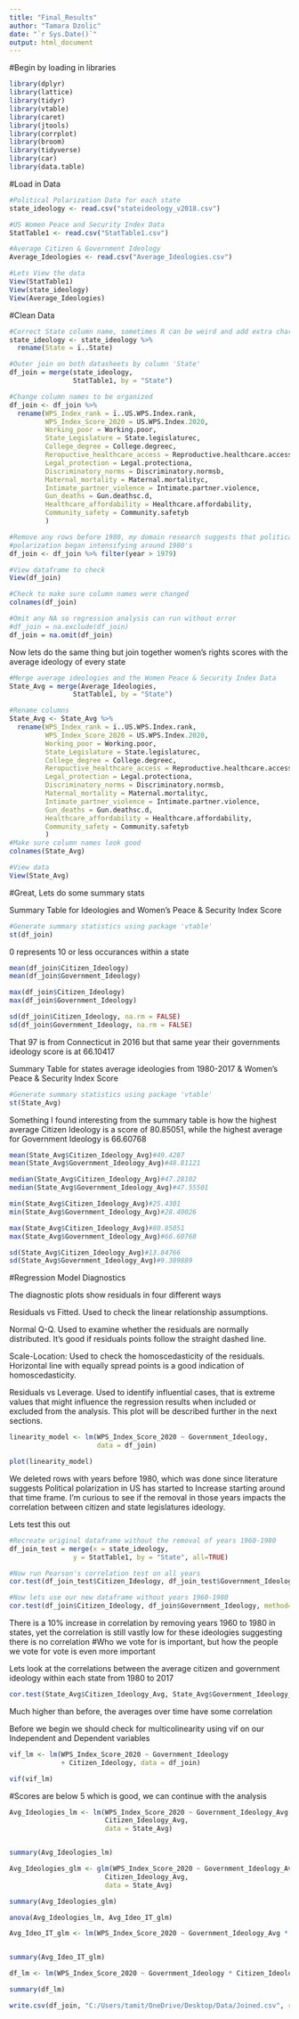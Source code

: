 ---
title: "Final_Results"
author: "Tamara Dzolic"
date: "`r Sys.Date()`"
output: html_document
---

#Begin by loading in libraries

```{r Libraries}
library(dplyr)
library(lattice)
library(tidyr)
library(vtable)
library(caret)
library(jtools)
library(corrplot)
library(broom)
library(tidyverse)
library(car)
library(data.table)
```


#Load in Data

```{r}
#Political Polarization Data for each state
state_ideology <- read.csv("stateideology_v2018.csv")

#US Women Peace and Security Index Data
StatTable1 <- read.csv("StatTable1.csv")

#Average Citizen & Government Ideology
Average_Ideologies <- read.csv("Average_Ideologies.csv")

#Lets View the data
View(StatTable1)
View(state_ideology)
View(Average_Ideologies)
```


#Clean Data

```{r}
#Correct State column name, sometimes R can be weird and add extra characters
state_ideology <- state_ideology %>%
  rename(State = ï..State)

#Outer join on both datasheets by column 'State'
df_join = merge(state_ideology, 
                StatTable1, by = "State")

#Change column names to be organized
df_join <- df_join %>%
  rename(WPS_Index_rank = ï..US.WPS.Index.rank,
         WPS_Index_Score_2020 = US.WPS.Index.2020,
         Working_poor = Working.poor,
         State_Legislature = State.legislaturec,
         College_degree = College.degreec,
         Reropuctive_healthcare_access = Reproductive.healthcare.access,
         Legal_protection = Legal.protectiona,
         Discriminatory_norms = Discriminatory.normsb,
         Maternal_mortality = Maternal.mortalityc,
         Intimate_partner_violence = Intimate.partner.violence,
         Gun_deaths = Gun.deathsc.d,
         Healthcare_affordability = Healthcare.affordability,
         Community_safety = Community.safetyb
         )

#Remove any rows before 1980, my domain research suggests that political 
#polarization began intensifying around 1980's
df_join <- df_join %>% filter(year > 1979)

#View dataframe to check 
View(df_join)

#Check to make sure column names were changed 
colnames(df_join)

#Omit any NA so regression analysis can run without error
#df_join = na.exclude(df_join)
df_join = na.omit(df_join)
```

Now lets do the same thing but join together women's rights scores with the average ideology of every state

```{r}
#Merge average ideologies and the Women Peace & Security Index Data
State_Avg = merge(Average_Ideologies, 
                StatTable1, by = "State")

#Rename columns
State_Avg <- State_Avg %>%
  rename(WPS_Index_rank = ï..US.WPS.Index.rank,
         WPS_Index_Score_2020 = US.WPS.Index.2020,
         Working_poor = Working.poor,
         State_Legislature = State.legislaturec,
         College_degree = College.degreec,
         Reropuctive_healthcare_access = Reproductive.healthcare.access,
         Legal_protection = Legal.protectiona,
         Discriminatory_norms = Discriminatory.normsb,
         Maternal_mortality = Maternal.mortalityc,
         Intimate_partner_violence = Intimate.partner.violence,
         Gun_deaths = Gun.deathsc.d,
         Healthcare_affordability = Healthcare.affordability,
         Community_safety = Community.safetyb
         )
#Make sure column names look good
colnames(State_Avg)

#View data
View(State_Avg)
```

#Great, Lets do some summary stats


Summary Table for Ideologies and Women's Peace & Security Index Score
```{r}
#Generate summary statistics using package 'vtable'
st(df_join)
```

0 represents 10 or less occurances within a state

```{r}
mean(df_join$Citizen_Ideology)
mean(df_join$Government_Ideology)

max(df_join$Citizen_Ideology)
max(df_join$Government_Ideology)

sd(df_join$Citizen_Ideology, na.rm = FALSE)
sd(df_join$Government_Ideology, na.rm = FALSE)
```
That 97 is from Connecticut in 2016 but that same year their governments
ideology score is at 66.10417

Summary Table for states average ideologies from 1980-2017 & 
Women's Peace & Security Index Score
```{r}
#Generate summary statistics using package 'vtable'
st(State_Avg)
```

Something I found interesting from the summary table is how the highest average Citizen Ideology is a score of 80.85051, while the highest average for Government Ideology is 66.60768

```{r}
mean(State_Avg$Citizen_Ideology_Avg)#49.4287
mean(State_Avg$Government_Ideology_Avg)#48.81121

median(State_Avg$Citizen_Ideology_Avg)#47.28102
median(State_Avg$Government_Ideology_Avg)#47.55501

min(State_Avg$Citizen_Ideology_Avg)#25.4301
min(State_Avg$Government_Ideology_Avg)#28.40026

max(State_Avg$Citizen_Ideology_Avg)#80.85051
max(State_Avg$Government_Ideology_Avg)#66.60768

sd(State_Avg$Citizen_Ideology_Avg)#13.84766
sd(State_Avg$Government_Ideology_Avg)#9.389889
```



#Regression Model Diagnostics


The diagnostic plots show residuals in four different ways

Residuals vs Fitted. Used to check the linear relationship assumptions.

Normal Q-Q. Used to examine whether the residuals are normally distributed. It’s good if residuals points follow the straight dashed line.

Scale-Location: Used to check the homoscedasticity  of the residuals. Horizontal line with equally spread points is a good indication of homoscedasticity.

Residuals vs Leverage. Used to identify influential cases, that is extreme values that might influence the regression results when included or excluded from the analysis. This plot will be described further in the next sections.

```{r}
linearity_model <- lm(WPS_Index_Score_2020 ~ Government_Ideology,
                      data = df_join)

plot(linearity_model)
```

##########

We deleted rows with years before 1980, which was done since literature suggests 
Political polarization in US has started to Increase starting around that time frame. 
I'm curious to see if the removal in those years impacts the correlation between 
citizen and state legislatures ideology.


Lets test this out 
```{r}
#Recreate original dataframe without the removal of years 1960-1980
df_join_test = merge(x = state_ideology, 
                y = StatTable1, by = "State", all=TRUE)

#Now run Pearson's correlation test on all years
cor.test(df_join_test$Citizen_Ideology, df_join_test$Government_Ideology, method = c("pearson"))
```


```{r}
#Now lets use our new dataframe without years 1960-1980
cor.test(df_join$Citizen_Ideology, df_join$Government_Ideology, method=c("pearson"))
```




There is a 10% increase in correlation by removing years 1960 to 1980 in states, yet the correlation
is still vastly low for these ideologies suggesting there is no correlation
#Who we vote for is important, but how the people we vote for vote is even more important


Lets look at the correlations between the average citizen and government
ideology within each state from 1980 to 2017 

```{r}
cor.test(State_Avg$Citizen_Ideology_Avg, State_Avg$Government_Ideology_Avg, method=c("pearson"))
```

Much higher than before, the averages over time have some correlation

Before we begin we should check for multicolinearity using vif on our Independent
and Dependent variables

```{r}
vif_lm <- lm(WPS_Index_Score_2020 ~ Government_Ideology
             + Citizen_Ideology, data = df_join)

vif(vif_lm)
```

#Scores are below 5 which is good, we can continue with the analysis


#########


```{r Main glm Avg Ideo}
Avg_Ideologies_lm <- lm(WPS_Index_Score_2020 ~ Government_Ideology_Avg +
                        Citizen_Ideology_Avg,
                        data = State_Avg)


summary(Avg_Ideologies_lm)
```

```{r}
Avg_Ideologies_glm <- glm(WPS_Index_Score_2020 ~ Government_Ideology_Avg +
                        Citizen_Ideology_Avg,
                        data = State_Avg)

summary(Avg_Ideologies_glm)
```


```{r}
anova(Avg_Ideologies_lm, Avg_Ideo_IT_glm)
```


##########


```{r Main glm Avg Ideo w IT}
Avg_Ideo_IT_glm <- lm(WPS_Index_Score_2020 ~ Government_Ideology_Avg * Citizen_Ideology_Avg, data = State_Avg)


summary(Avg_Ideo_IT_glm)
```

```{r}
df_lm <- lm(WPS_Index_Score_2020 ~ Government_Ideology * Citizen_Ideology, data = df_join)

summary(df_lm)
```


```{r}
write.csv(df_join, "C:/Users/tamit/OneDrive/Desktop/Data/Joined.csv", row.names = FALSE)
```






